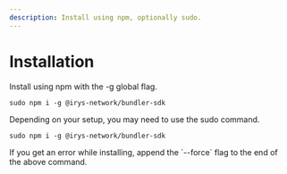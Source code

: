 ```yaml
---
description: Install using npm, optionally sudo.
---
```




# Installation

Install using npm with the -g global flag. 

```console
sudo npm i -g @irys-network/bundler-sdk
```

Depending on your setup, you may need to use the sudo command.

```console
sudo npm i -g @irys-network/bundler-sdk
```

<Callout type="info" emoji="ℹ️">
	If you get an error while installing, append the `--force` flag to the end of the above command.
</Callout>
